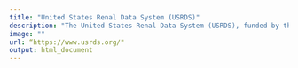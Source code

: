 ```yaml
---
title: "United States Renal Data System (USRDS)"
description: "The United States Renal Data System (USRDS), funded by the National Institutes of Health, National Institute of Diabetes and Digestive and Kidney Diseases, is the national data registry that collects, analyzes, and distributes information on the end-stage renal disease (ESRD) population in the U.S., including treatments and outcomes. The USRDS Coordinating Center is operated by the University of Michigan Kidney Epidemiology and Cost Center (UM-KECC) in partnership with Arbor Research Collaborative for Health, both located in Ann Arbor, Michigan, USA"
image: ""
url: “https://www.usrds.org/"
output: html_document
---
```


